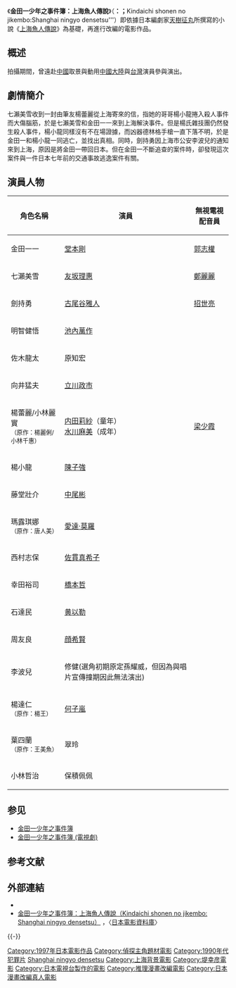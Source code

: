 {{expand|time=2014-07-06T04:51:58+00:00}}
{{Infobox Film
|  name               = 金田一少年之事件簿：上海魚人傳說
|  original_name      = 金田一少年の事件簿：上海魚人伝説
|  image              = 
|  caption            = 
|  director           = [[堤幸彥|堤幸彥]] 
|  producer           = [[櫨山裕子|櫨山裕子]]<br>[[奧田誠治|奧田誠治]]<br>[[陳雙慶|陳雙慶]]
|  writer             = [[田子明弘|田子明弘]]
|  starring           = [[堂本剛|堂本剛]]<br>[[友坂理惠|友坂理惠]]<br>[[古尾谷雅人|古尾谷雅人]]<br>[[陳子強|陳子強]]
|  music              = [[見岳章|見岳章]]
|  movie_music        = 
|  cinematography     = 唐澤悟
|  editing            = 齊藤美津子
|  production_company = [[日本電視台|日本電視台]]<br>[[講談社|講談社]]
|  distributor        = [[東寶株式會社|東寶株式會社]]
|  released           = {{HKG-1959}}1997年6月26日<ref>[http://www.angelfire.com/home/bobic/HK_Movies/foreign/hk1997e-b5.htm 香港電影票房 1997 〔外語電影〕] {{webarchive|url=https://web.archive.org/web/20070830225018/http://www.angelfire.com/home/bobic/HK_Movies/foreign/hk1997e-b5.htm |date=2007-08-30 }}，〈香港電影票房全紀錄〉</ref><br>{{JPN}}1997年12月13日
|  runtime            = 116分鐘
|  country            = {{JPN}}
|  language           = [[日語|日語]]
|  awards             = 
|  budget             = 
|  gross              = 
|  amg_id             = 
|  imdb_id            = 0298384
|  preceded_by        = 
|  followed_by        = 
| tw_name = 金田一少年之事件簿：上海漁人傳說
| hk_name = 金田一少年之事件簿
| cn_name = 金田一少年之事件簿：上海人鱼传说
}}

《'''金田一少年之事件簿：上海魚人傳說'''》（'''{{lang|ja|金田一少年の事件簿}}：{{lang|ja|上海魚人伝説'''}}；'''Kindaichi shonen no jikembo:Shanghai ningyo densetsu'''）即依據日本編劇家[[天樹征丸|天樹征丸]]所撰寫的小說《[[上海魚人傳說|上海魚人傳說]]》為基礎，再進行改編的電影作品。

== 概述 ==
拍攝期間，曾遠赴[[中國|中國]]取景與動用[[中國大陸|中國大陸]]與[[台灣|台灣]]演員參與演出。

== 劇情簡介 ==
七瀨美雪收到一封由筆友楊蕾麗從上海寄來的信，指她的哥哥楊小龍捲入殺人事件而大傷腦筋，於是七瀨美雪和金田一一來到上海解決事件。但是楊氏雜技團仍然發生殺人事件，楊小龍同樣沒有不在場證據，而凶器德林格手槍一直下落不明，於是金田一和楊小龍一同逃亡，並找出真相。同時，劍持勇因上海市公安李波兒的通知來到上海，原因是將金田一帶回日本。但在金田一不斷追查的案件時，卻發現這次案件與一件日本七年前的交通事故逃逸案件有關。

== 演員人物 ==
{| class="wikitable" 
|-
! 角色名稱 || 演員 || 無視電視配音員
|- 
| 金田一一 || [[堂本剛|堂本剛]] || [[郭志權|郭志權]]
|- 
| 七瀨美雪 || [[友坂理惠|友坂理惠]] || [[鄭麗麗|鄭麗麗]]
|-  
| 劍持勇 || [[古尾谷雅人|古尾谷雅人]] || [[招世亮|招世亮]] 
|-  
| 明智健悟 || [[池內萬作|池內萬作]] || 
|- 
| 佐木龍太 || 原知宏 || 
|- 
| 向井猛夫 || [[立川政市|立川政市]] || 
|- 
| 楊蕾麗/小林麗實<br><small>（原作：楊麗俐/小林千惠）</small>|| [[内田莉紗|内田莉紗]]（童年）<br>[[水川麻美|水川麻美]]（成年） || [[梁少霞|梁少霞]] 
|- 
| 楊小龍 || [[陳子強|陳子強]] || 
|- 
| 藤堂壯介 || [[中尾彬|中尾彬]] || 
|- 
| 瑪露琪娜<br><small>（原作：唐人美）</small>|| [[愛達·莫羅|愛達·莫羅]] || 
|- 
| 西村志保 || [[佐貫真希子|佐貫真希子]] || 
|- 
| 幸田裕司 || [[橋本哲|橋本哲]] || 
|- 
| 石達民 || [[黄以勒|黄以勒]] || 
|- 
| 周友良 || [[顔希賢|顔希賢]] || 
|- 
| 李波兒 || 修健(選角初期原定孫耀威，但因為與唱片宣傳撞期因此無法演出) || 
|- 
| 楊達仁<br><small>（原作：楊王）</small>|| [[何子嵐|何子嵐]] || 
|- 
| 葉四蘭<br><small>（原作：王美魚）</small>|| 翠玲 || 
|- 
| 小林哲治 || 保積佩佩 || 
|}

== 参见 ==
* [[金田一少年之事件簿|金田一少年之事件簿]]
* [[金田一少年之事件簿_(電視劇)|金田一少年之事件簿 (電視劇)]]

== 参考文献 ==
{{Reflist}}

== 外部連結 ==
* {{imdb title|0298384}}
* [http://www.jmdb.ne.jp/1997/du003310.htm 金田一少年之事件簿：上海魚人傳說（Kindaichi shonen no jikembo: Shanghai ningyo densetsu）] {{Wayback|url=http://www.jmdb.ne.jp/1997/du003310.htm |date=20070701223641 }}，〈[[日本電影資料庫|日本電影資料庫]]〉{{ja}}

{{-}}
{{金田一少年之事件簿}}
{{堤幸彥監督作品}}

{{DEFAULTSORT:Kindaichi shonen no jikembo:Shanghai ningyo densetsu}}
[[Category:1997年日本電影作品|Category:1997年日本電影作品]]
[[Category:偵探主角題材電影|Category:偵探主角題材電影]]
[[Category:1990年代犯罪片|Category:1990年代犯罪片]]
[[Category:金田一少年之事件簿|Shanghai ningyo densetsu]]
[[Category:上海背景電影|Category:上海背景電影]]
[[Category:堤幸彦電影|Category:堤幸彦電影]]
[[Category:日本電視台製作的電影|Category:日本電視台製作的電影]]
[[Category:推理漫畫改編電影|Category:推理漫畫改編電影]]
[[Category:日本漫畫改編真人電影|Category:日本漫畫改編真人電影]]
